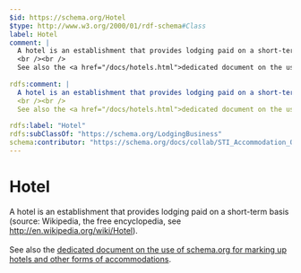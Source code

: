```yaml
---
$id: https://schema.org/Hotel
$type: http://www.w3.org/2000/01/rdf-schema#Class
label: Hotel
comment: |
  A hotel is an establishment that provides lodging paid on a short-term basis (source: Wikipedia, the free encyclopedia, see http://en.wikipedia.org/wiki/Hotel).
  <br /><br />
  See also the <a href="/docs/hotels.html">dedicated document on the use of schema.org for marking up hotels and other forms of accommodations</a>.
  
rdfs:comment: |
  A hotel is an establishment that provides lodging paid on a short-term basis (source: Wikipedia, the free encyclopedia, see http://en.wikipedia.org/wiki/Hotel).
  <br /><br />
  See also the <a href="/docs/hotels.html">dedicated document on the use of schema.org for marking up hotels and other forms of accommodations</a>.
  
rdfs:label: "Hotel"
rdfs:subClassOf: "https://schema.org/LodgingBusiness"
schema:contributor: "https://schema.org/docs/collab/STI_Accommodation_Ontology"
---
```


# Hotel

A hotel is an establishment that provides lodging paid on a short-term basis (source: Wikipedia, the free encyclopedia, see http://en.wikipedia.org/wiki/Hotel).
<br /><br />
See also the <a href="/docs/hotels.html">dedicated document on the use of schema.org for marking up hotels and other forms of accommodations</a>.


